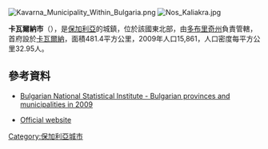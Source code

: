 [[Image:Kavarna_Municipality_Within_Bulgaria.png|right]]
[[Image:Nos_Kaliakra.jpg|thumb]]

'''卡瓦爾納市'''（{{lang-bg|Каварна}}），是[[保加利亞|保加利亞]]的城鎮，位於該國東北部，由[[多布里奇州|多布里奇州]]負責管轄，首府設於[[卡瓦爾納|卡瓦爾納]]，面積481.4平方公里，2009年人口15,861，人口密度每平方公里32.95人。

{{Coord|43|28|N|28|22|E|display=title}}

==參考資料==
*{{en icon}} [https://web.archive.org/web/20101113165626/http://www.nsi.bg/otrasalen.php?otr=53&a1=1583&a2=1584&a3=1585#cont#cont Bulgarian National Statistical Institute - Bulgarian provinces and municipalities in 2009]
* [https://web.archive.org/web/20110706143444/http://www.kavarna.bg/index.php?lang=bg Official website] {{bg icon}}

{{Bulgaria-geo-stub}}
[[Category:保加利亞城市|Category:保加利亞城市]]